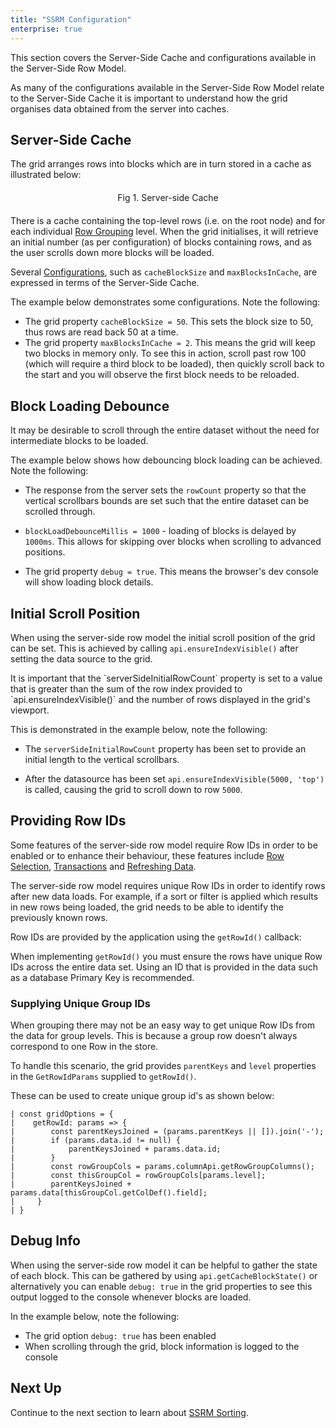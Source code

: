 ```yaml
---
title: "SSRM Configuration"
enterprise: true
---
```


This section covers the Server-Side Cache and configurations available in the Server-Side Row Model.

As many of the configurations available in the Server-Side Row Model relate to the Server-Side Cache it is important to
understand how the grid organises data obtained from the server into caches.

## Server-Side Cache

The grid arranges rows into blocks which are in turn stored in a cache as illustrated below:

<div style="text-align: center; margin-top: 20px; margin-bottom: 20px;">
    <image-caption src="server-side-model-configuration/resources/serverSideCache.png" alt="serverSideCache" constrained="true" centered="true"></image-caption>
    <div>Fig 1. Server-side Cache</div>
</div>

There is a cache containing the top-level rows (i.e. on the root node) and for each individual [Row Grouping](/server-side-model-grouping/)
level. When the grid initialises, it will retrieve an initial number (as per configuration) of blocks containing rows,
and as the user scrolls down more blocks will be loaded.

Several [Configurations](/server-side-model-api-reference/), such as `cacheBlockSize` and `maxBlocksInCache`, are expressed in terms of the Server-Side Cache.

The example below demonstrates some configurations. Note the following:

- The grid property `cacheBlockSize = 50`. This sets the block size to 50, thus rows are read back 50 at a time.
- The grid property `maxBlocksInCache = 2`. This means the grid will keep two blocks in memory only. To see this in action, scroll past row 100 (which will require a third block to be loaded), then quickly scroll back to the start and you will observe the first block needs to be reloaded.

<GridExampleRunner title='Cache Configurations' name='cache-configurations' type='generated' options='{ "enterprise": true, "modules": ["serverside"] }'></GridExampleRunner>

## Block Loading Debounce

It may be desirable to scroll through the entire dataset without the need for intermediate blocks to be loaded. 

The example below shows how debouncing block loading can be achieved. Note the following:

- The response from the server sets the `rowCount` property so that the vertical scrollbars bounds are set such that the entire dataset can be scrolled through.

- `blockLoadDebounceMillis = 1000` - loading of blocks is delayed by `1000ms`. This allows for skipping over blocks when scrolling to advanced positions.

- The grid property `debug = true`. This means the browser's dev console will show loading block details.

<GridExampleRunner title='Block Loading Debounce' name='block-load-debounce' type='generated' options='{ "enterprise": true, "modules": ["serverside", "menu", "columnpanel"] }'></GridExampleRunner>

## Initial Scroll Position

When using the server-side row model the initial scroll position of the grid can be set. This is achieved by calling 
`api.ensureIndexVisible()` after setting the data source to the grid. 

<note>
It is important that the `serverSideInitialRowCount` property is set to a value that is greater than the sum of the row index provided to `api.ensureIndexVisible()` and the number of rows displayed in the grid's viewport.
</note>

This is demonstrated in the example below, note the following:

- The `serverSideInitialRowCount` property has been set to provide an initial length to the vertical scrollbars.

- After the datasource has been set `api.ensureIndexVisible(5000, 'top')` is called, causing the grid to scroll down to row `5000`.

<GridExampleRunner title='Initial Scroll Position' name='initial-scroll-position' type='generated' options='{ "enterprise": true, "modules": ["serverside", "menu", "columnpanel"] }'></GridExampleRunner>

## Providing Row IDs

Some features of the server-side row model require Row IDs in order to be enabled or to enhance their behaviour, these features include [Row Selection](/server-side-model-selection/),
[Transactions](/server-side-model-updating-transactions/) and [Refreshing Data](/server-side-model-updating-refresh/).

The server-side row model requires unique Row IDs in order to identify rows after new data loads. For example, if a sort or filter is applied which results in new rows being loaded, the grid needs
to be able to identify the previously known rows.

Row IDs are provided by the application using the `getRowId()` callback:

<api-documentation source='grid-options/properties.json' section='rowModels' names='["getRowId"]' ></api-documentation>

When implementing `getRowId()` you must ensure the rows have unique Row IDs across the entire data set. Using an ID that
is provided in the data such as a database Primary Key is recommended.

### Supplying Unique Group IDs

When grouping there may not be an easy way to get unique Row IDs from the data for group levels. This is because a group
row doesn't always correspond to one Row in the store. 

To handle this scenario, the grid provides `parentKeys` and `level` properties in the `GetRowIdParams` supplied to `getRowId()`.

These can be used to create unique group id's as shown below:

```
| const gridOptions = {
|    getRowId: params => {
|        const parentKeysJoined = (params.parentKeys || []).join('-');
|        if (params.data.id != null) {
|            parentKeysJoined + params.data.id;
|        }
|        const rowGroupCols = params.columnApi.getRowGroupColumns();
|        const thisGroupCol = rowGroupCols[params.level];
|        parentKeysJoined + params.data[thisGroupCol.getColDef().field];
|     }
| }
```

## Debug Info

When using the server-side row model it can be helpful to gather the state of each block. This can be gathered by using `api.getCacheBlockState()` or alternatively you can enable `debug: true` in the grid properties to see this output logged to the console whenever blocks are loaded. 

In the example below, note the following:
- The grid option `debug: true` has been enabled
- When scrolling through the grid, block information is logged to the console

<GridExampleRunner title='Cache Block State' name='cache-block-state' type='generated' options='{ "enterprise": true, "modules": ["serverside", "menu", "columnpanel"] }'></GridExampleRunner>

## Next Up

Continue to the next section to learn about [SSRM Sorting](/server-side-model-sorting/).
